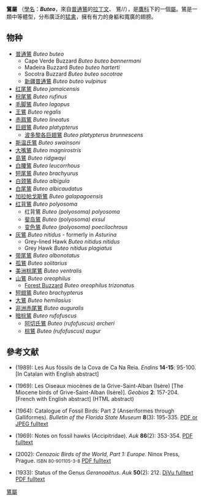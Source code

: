 {{automatic Taxobox
| name = 鵟
| image = Red-tailed Hawk.jpg
| image_width = 250px
| image_caption = 一隻[[紅尾鵟|紅尾鵟]]
| taxon= Buteo
| authority = [[貝爾納·熱爾曼·德·拉塞佩德|Lacepede]], 1799
}}

'''鵟屬''' （[[學名|學名]]：'''''Buteo'''''，來自[[普通鵟|普通鵟]]的[[拉丁文|拉丁文]]、 鵟/{{lang|en|kuáng}}/），是[[鷹科|鷹科]]下的一個[[屬_(生物)|屬]]。鵟是一類中等體型，分布廣泛的[[猛禽|猛禽]]，擁有有力的身軀和寬廣的翅膀。

== 物种 ==
* [[普通鵟|普通鵟]] ''Buteo buteo''
** Cape Verde Buzzard ''Buteo buteo bannermani'' 
** Madeira Buzzard ''Buteo buteo harterti''
** Socotra Buzzard ''Buteo buteo socotrae''
** [[新疆普通鵟|新疆普通鵟]] ''Buteo buteo vulpinus''
* [[红尾鵟|红尾鵟]] ''Buteo jamaicensis''
* [[棕尾鵟|棕尾鵟]] ''Buteo rufinus'' 
* [[毛脚鵟|毛脚鵟]] ''Buteo lagopus''
* [[王鵟|王鵟]] ''Buteo regalis''
* [[赤肩鵟|赤肩鵟]] ''Buteo lineatus''
* [[巨翅鵟|巨翅鵟]] ''Buteo platypterus'' 
** [[波多黎各巨翅鵟|波多黎各巨翅鵟]] ''Buteo platypterus brunnescens''
* [[斯温氏鵟|斯温氏鵟]] ''Buteo swainsoni''
* [[大嘴鵟|大嘴鵟]] ''Buteo magnirostris''
* [[島鵟|島鵟]] ''Buteo ridgwayi'' 
* [[白腰鵟|白腰鵟]] ''Buteo leucorrhous''
* [[短尾鵟|短尾鵟]] ''Buteo brachyurus''
* [[白颈鵟|白颈鵟]] ''Buteo albigula''
* [[白尾鵟|白尾鵟]] ''Buteo albicaudatus''
* [[加拉帕戈斯鵟|加拉帕戈斯鵟]] ''Buteo galapagoensis''
* [[红背鵟|红背鵟]] ''Buteo polyosoma''
** 红背鵟 ''Buteo (polyosoma) polyosoma''
** [[斐岛鵟|斐岛鵟]] ''Buteo (polyosoma) exsul''
** [[变色鵟|变色鵟]] ''Buteo (polyosoma) poecilochrous''
* [[灰鵟|灰鵟]] ''Buteo nitidus'' - formerly in ''Asturina''
** Grey-lined Hawk ''Buteo nitidus nitidus''
** Grey Hawk ''Buteo nitidus plagiatus''
* [[带尾鵟|带尾鵟]] ''Buteo albonotatus'' 
* [[孤鵟|孤鵟]] ''Buteo solitarius''
* [[美洲棕尾鵟|美洲棕尾鵟]] ''Buteo ventralis''
* [[山鵟|山鵟]] ''Buteo oreophilus''
** [[Forest_Buzzard|Forest Buzzard]] ''Buteo oreophilus trizonatus''
* [[短翅鵟|短翅鵟]] ''Buteo brachypterus''
* [[大鵟|大鵟]] ''Buteo hemilasius''
* [[非洲赤尾鵟|非洲赤尾鵟]] ''Buteo auguralis''
* [[暗棕鵟|暗棕鵟]] ''Buteo rufofuscus''
** [[阿切氏鵟|阿切氏鵟]] ''Buteo (rufofuscus) archeri''
** [[棕鵟|棕鵟]] ''Buteo (rufofuscus) augur''

== 參考文献 ==
{{Commons category|Buteo|鵟屬}}
{{refbegin}}
* {{aut|Alcover, Josep Antoni}} (1989): Les Aus fòssils de la Cova de Ca Na Reia. ''Endins'' '''14-15''': 95-100. [In Catalan with English abstract]
* {{aut|Ballmann, Peter}} (1969): Les Oiseaux miocènes de la Grive-Saint-Alban (Isère) [The Miocene birds of Grive-Saint-Alban (Isère)]. ''Geobios'' '''2''': 157-204. [French with English abstract] <small>{{doi|10.1016/S0016-6995(69)80005-7}}</small> (HTML abstract)
* {{aut|Brodkorb, Pierce}} (1964): Catalogue of Fossil Birds: Part 2 (Anseriformes through Galliformes). ''Bulletin of the Florida State Museum'' '''8'''(3): 195-335. [http://fulltext10.fcla.edu/cgi/t/text/text-idx?cc=feol;subview=fullcitation;idno=UF00001511 PDF or JPEG fulltext]{{Wayback|url=http://fulltext10.fcla.edu/cgi/t/text/text-idx?cc=feol;subview=fullcitation;idno=UF00001511 |date=20080223203144 }}
* {{aut|Cracraft, Joel}} (1969): Notes on fossil hawks (Accipitridae). ''Auk'' '''86'''(2): 353-354. [https://web.archive.org/web/20120211114126/http://elibrary.unm.edu/sora/Auk/v086n02/p0353-p0354.pdf PDF fulltext]
* {{aut|Mlíkovský, Jirí}} (2002): ''Cenozoic Birds of the World, Part 1: Europe''. Ninox Press, Prague. <small>ISBN 80-901105-3-8</small> [https://www.webcitation.org/5wzfLX4u8?url=http://www.nm.cz/download/JML-18-2002-CBE.pdf PDF fulltext]<!-- This should be treated with extreme caution as regards merging of species. Splits are usually good though. See also critical review in Auk121:623-627 here http://www.findarticles.com/p/articles/mi_qa3793/is_200404/ai_n9396879 -->
* {{aut|Wetmore, Alexander}} (1933): Status of the Genus ''Geranoaëtus''. ''Auk'' '''50'''(2): 212. [https://web.archive.org/web/20120531141935/http://elibrary.unm.edu/sora/Auk/v050n02/DJVU/P0212-P0212.djvu DjVu fulltext] [https://web.archive.org/web/20120211114131/http://elibrary.unm.edu/sora/Auk/v050n02/p0212-p0212.pdf PDF fulltext]
{{refend}}
{{鷹形目}}
{{Taxonbar|from=Q235152}}

[[Category:鵟屬|]]